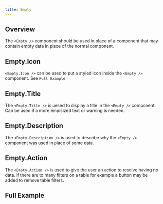 ```yaml
---
title: Empty
---
```



## Overview

The `<Empty />` component should be used in place of a component that may contain empty data in place of the normal component.

## Empty.Icon

`<Empty.Icon />` can be used to put a styled icon inside the `<Empty />` component. See `Full Example`.

## Empty.Title

The `<Empty.Title />` is uesed to display a title in the `<Empty />` component. Can be used if a more empisized text or warning is needed. 

## Empty.Description

The `<Empty.Description />` is used to describe why the `<Empty />` component was used in place of some data.

## Empty.Action

The `<Empty.Action />` is used to give the user an action to resolve having no data. If there are to many filters on a table for example a button may be added to remove table filters.


## Full Example

<EmptyExample/>
